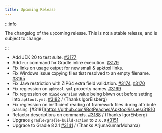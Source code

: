 ```yaml
---
title: Upcoming Release
---
```


:::info

The changelog of the upcoming release. This is not a stable release, and is subject to change.

:::

- Add JDK 20 to test suite. [#3177](https://github.com/iBotPeaches/Apktool/pull/3177)
- Add `run` command for Gradle inline execution. [#3179](https://github.com/iBotPeaches/Apktool/pull/3179)
- Fix links on usage output for new smali & apktool links.
- Fix Windows issue copying files that resolved to an empty filename. [#3165](https://github.com/iBotPeaches/Apktool/issues/3165)
- Fix Java restriction with ZIP64 extra field validation. [#3174](https://github.com/iBotPeaches/Apktool/issues/3174), [#3170](https://github.com/iBotPeaches/Apktool/issues/3170)
- Fix regression on `apktool.yml` property names. [#3169](https://github.com/iBotPeaches/Apktool/issues/3169)
- Fix regression on `minSdkVersion` value being blown out before setting into `apktool.yml`. [#3182](https://github.com/iBotPeaches/Apktool/pull/3182) / (Thanks IgorEisberg)
- Fix regression on inefficient reading of framework files during attribute parsing. [#3181](https://github.com/iBotPeaches/Apktool/issues/31810
- Refactor descriptions on commands. [#3188](https://github.com/iBotPeaches/Apktool/pull/3188) / (Thanks IgorEisberg)
- Upgrade `gradle/gradle-build-action` to `2.6.0` [#3151](https://github.com/iBotPeaches/Apktool/pull/3151)
- Upgrade to Gradle 8.2.1 [#3141](https://github.com/iBotPeaches/Apktool/pull/3141) / (Thanks ArjunaKumarMohanta)
